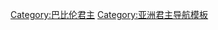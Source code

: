 {{Navbox
| name      = 巴比伦君主
| state     = {{{state<includeonly>|collapsed</includeonly>}}}
| title     = [[巴比伦]][[巴比伦君主列表|君主]]
| titlestyle     =background:#ffff00
| listclass = hlist
|below = †为[[亚述君主列表|亚述统治者]]

|group1 = [[亚摩利人|亚摩利]]时期<br>[[青铜时代]][[青铜时代中期|中期]]
|list1 = 

{{Navbox subgroup
|group1 = [[伊辛]]第一王朝<br>约前2017–1794年
|list1 =
* [[伊什比·埃拉]]
* [[舒·伊里舒]]
* [[伊丁·达干]]
* [[伊什麦·达干 (伊辛)|伊什麦·达干]]
* [[里皮特·伊什塔]]
* [[乌尔·尼努尔塔]]
* [[布尔·辛]]
* [[里皮特·恩利尔]]
* [[伊拉·伊米提]]
* [[恩利尔·巴尼]]
* [[赞巴亚(伊辛)|赞巴亚]]
* [[伊泰尔·皮沙]]
* [[乌尔杜库伽]]
* [[辛·玛吉尔]]
* [[达米克—伊利舒]]


|group2 = [[拉尔萨]]国王<br>约前2025–1736年
|list2 = 
* [[纳普拉努姆]]
* [[埃米苏姆]]
* [[萨米乌姆]]
* [[赞巴亚]]
* [[冈古农]]
* [[阿比-萨莱]]
* [[苏穆埃尔]]
* [[努尔·阿达德]]
* [[辛·伊地那姆]]
* [[辛·埃瑞巴姆]]
* [[辛·伊凯沙姆]]
* [[西里·阿达德]]
* [[瓦拉德·辛]]
* [[瑞姆辛一世]]
* [[汉谟拉比]]（巴比伦）
* [[萨姆苏·伊路那]]（巴比伦）
* [[瑞姆辛二世]]
}}


|group2 = [[青铜时代]][[青铜时代中期|中期]]
|list2 = 

{{Navbox subgroup
|group1 =[[巴比倫尼亞|巴比倫尼亞帝國]] 
(第一王朝)<br>约前1894–1595年
|list1 =
* [[苏姆阿布姆]]
* [[苏姆拉埃尔]]
* [[萨比乌姆]]
* [[阿皮尔-辛]]
* [[辛·穆巴里特]]
* [[汉谟拉比]]'''(大帝)'''
* [[萨姆苏·伊路那]]
* [[阿比舒|阿比·埃苏赫]]
* [[阿米狄塔那]]
* [[阿米萨杜卡]]
* [[萨姆苏·地塔那]]


|group2 = [[海地王朝]]
<br>（第二王朝）约前1732–1460年
|list2 = 
* [[伊鲁马·伊鲁姆]]
* [[Itti-ili-nibi]]
* [[Damqi-ilishu]]
* [[Ishkibal]]
* [[Shushushi]]
* [[Gulkishar]]
* [[Sealand Dynasty|<sup>m</sup>DIŠ+U-EN]] 
* [[Peshgaldaramesh]]
* [[Ayadaragalama]]
* [[Akurduana]]
* [[Melamkurkurra]]
* [[伊亚-加米尔]]


|group3 = [[加喜特人|加喜特]]早期王朝<br>约前1730–1570年
|list3 = 
* [[甘达什]]
* [[阿贡一世]]
* [[卡什提里亚什一世]]
* [[阿比拉塔什]]
* [[卡什提里亚什二世]]
* [[乌尔兹古如玛什]]
* [[哈尔伯·X]]
* [[Shipta'ulzi]]
}}


|group3 = [[青铜时代]][[青铜时代晚期|晚期]]
|list3 = 

{{Navbox subgroup
|group1 = [[加喜特人|加喜特]]王朝<br>（第三王朝）<br>约前1570–1155年
|list1 = 
* [[阿贡二世卡克里默|阿贡二世]]
* [[布尔那布里亚什一世]]
* [[卡什提里亚什三世]]
* [[Ulamburiash]]
* [[阿贡三世]]
* [[卡拉因达什]]
* [[卡达什曼·哈尔伯一世]]
* [[库瑞噶尔祖一世]]
* [[卡达什曼·恩利尔一世]]
* [[布尔那布里亚什二世]]
* [[卡拉·哈尔达什]]
* [[那兹·布噶什]]
* [[库瑞噶尔祖二世]]
* [[那兹·玛鲁塔什]]
* [[卡达什曼·图古尔]]
* [[卡达什曼·恩利尔二世]]
* [[库杜尔·恩利尔]]
* [[沙噶拉克提·舒瑞亚什]]
* [[卡什提里亚什四世]]
* [[恩利尔·那丁·舒米]]
* [[卡达什曼·哈尔帕二世]]
* [[阿达德-舒马-伊丁那]]
* [[阿达德-舒马-乌苏尔]]
* [[美里·什帕克|美里·什帕克二世]]
* [[麦若达赫·巴拉丹一世]]
* [[扎巴巴·舒姆·伊地那]]
* [[恩利尔·那丁·阿黑]]
}}


|group4 = [[铁器时代]]
|list4 = 

{{Navbox subgroup
|group1 = [[伊辛]]第二王朝<br>（巴比伦第四王朝）<br>约前1155–1025年
|list1 = 
* [[马尔杜克·卡比特·阿海舒]]
* [[伊提·马尔杜克·巴拉图]]
* [[尼努尔塔·那丁·舒米]]
* [[尼布甲尼撒一世]]
* [[恩利尔·那丁·阿普利]]
* [[马尔杜克·那丁·阿海]]
* [[马尔杜克·沙皮克·泽瑞]]
* [[阿达德-阿普拉-伊丁那]]
* [[马尔杜克·阿海·埃瑞巴]]
* [[马尔杜克·泽尔·X]]
* [[那布·舒穆·里布尔]]


|group2 = 第五王朝<br>约前1025–1004年
|list2 = 
* [[西姆巴尔·什帕克]]
* [[埃阿·穆金·泽瑞]]
* [[卡什舒·那丁·阿海]]


|group3 = 第六王朝<br>约前1004–985年
|list3 = 
* [[埃乌尔玛什·沙金·舒米]]
* [[尼努尔塔·库杜瑞·乌苏尔]]
* [[什瑞克提·舒卡穆纳]]


|group4 = 第七王朝<br>约前985–979年
|list4 = 
* [[玛尔·比提·阿普拉·乌苏尔]]


|group6 = 第八王朝、第九王朝<br>约前979–729年
|list6 = 
* [[那布·穆金·阿普利]]
* [[尼努尔塔-库杜瑞-乌苏尔二世]]
* [[玛尔·比提·阿海·伊地那]]
* [[沙马什·姆达米克]]
* [[那布·舒玛·乌金一世]]
* [[那普·阿普拉·伊地那]]
* [[马尔杜克·扎基尔·舒米一世]]
* [[马尔杜克·巴拉苏·伊克比]]
* [[巴巴·阿哈·伊丁那]]
* (five kings)
* [[尼努尔塔·阿普·X]]
* [[马尔杜克·贝尔·泽瑞]]
* [[马尔杜克·阿普尔·乌苏尔]]
* [[埃瑞巴·马尔杜克]]
* [[那布·舒玛·伊什库恩]]
* [[那布·那西尔]]
* [[那布·那丁·泽瑞]]
* [[那布·舒玛·乌金二世]]
* [[那布·穆金·泽瑞]]


|group7 = [[新亚述帝国]]统治下<br>（第十王朝）<br>前729–620年
|list7 = 
* [[提格拉特帕拉沙尔三世]]†
* [[萨尔玛那萨尔五世]]†
* [[麦若达赫·巴拉丹二世]]
* [[薩爾貢二世]]†
* [[辛那赫里布]]†
* [[马尔杜克·扎基尔·舒米|马尔杜克·扎基尔·舒米二世]]
* [[麦若达赫·巴拉丹二世]]
* [[贝尔·伊博尼]]
* [[阿淑尔·那丁·舒米]]†
* [[内尔伽尔·乌塞吉布]]
* [[穆塞吉布·马尔杜克]]
* [[辛那赫里布]]†
* [[阿萨尔哈东]]†
* [[沙马什·舒姆·乌金]]†
* [[坎达拉努]]†
* [[辛-舒姆-利希尔]]†
* [[辛沙里施昆]]†


|group8 = [[新巴比伦王国|新巴比伦帝国]]<br>（第十一王朝）<br>前626–539年
|list8 = 
* [[那波帕拉萨尔]]
* [[尼布甲尼撒二世]]
* [[以未米罗达]]
* [[涅里格利沙尔]]
* [[拉巴施马尔杜克]]
* [[那波尼德]]
* [[伯沙撒]]
}}
}}
<noinclude>
{{collapsible option}}

[[Category:巴比伦君主]]
[[Category:亚洲君主导航模板]]
</noinclude>